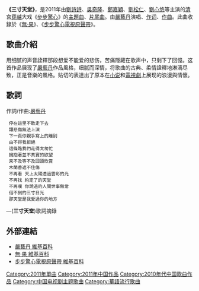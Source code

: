 {{Infobox Single 
| Name           = 三寸天堂
| Artist         = [[嚴藝丹|嚴藝丹]]
| from Album     = [[無·果|無·果]]》、《[[步步驚心電視原聲帶|步步驚心電視原聲帶]]》
| Released       = 2011年
| Language       = 
| Genre          = [[流行音樂|流行音樂]]、抒情
| Length         = 4:49
| Label          = {{flagicon|CHN}}[[心樂唐文化|心樂唐文化]]
| Writer         = [[嚴藝丹|嚴藝丹]]
| Last single    = 第三個人的愛<br>（2009年）
| This single    = '''三寸天堂'''<br>（2011年）
| Next single    = [[無·果|無·果]]<br>（2012年）
}}

'''《三寸天堂》'''，是2011年由[[劉詩詩|劉詩詩]]、[[吳奇隆|吳奇隆]]、[[鄭嘉穎|鄭嘉穎]]、[[劉松仁|劉松仁]]、[[劉心悠|劉心悠]]等主演的[[清|清]]宫[[穿越|穿越]]大戏《[[步步惊心_(電視劇)|步步驚心]]》的[[主題曲|主題曲]]、[[片尾曲|片尾曲]]。由[[嚴藝丹|嚴藝丹]]演唱、[[作词|作词]]、[[作曲|作曲]]。此曲收錄於《[[無·果|無·果]]》、《[[步步驚心電視原聲帶|步步驚心電視原聲帶]]》。

==歌曲介紹==
用细腻的声音詮釋那段想爱不能爱的悲伤，苦痛隱藏在歌声中，只剩下了回憶。这首作品展现了[[嚴藝丹|嚴藝丹]]作品風格，细腻而深情，将歌曲的古典、柔情詮釋地淋漓尽致，正是音樂的風格。贴切的表達出了原本在[[步步驚心_(桐華小說)|小说]]和[[步步驚心_(電視劇)|電視劇]]上展现的浪漫與情懷。

==歌詞==
作詞/作曲:[[嚴藝丹|嚴藝丹]]
  停在這里不敢走下去
  讓悲傷無法上演
  下一頁你親手寫上的離别
  由不得我拒絕
  這條路我們走得太匆忙
  擁抱著並不真實的欲望
  来不及等不及回頭欣賞
  木蘭香遮不住傷
  不再看 天上太陽透過雲彩的光
  不再找 約定了的天堂
  不再嘆 你說過的人間世事無常
  借不到的三寸日光
  那天堂是我愛過你的地方
—('''三寸天堂''')歌詞摘錄

==外部連結==
*[[:严艺丹|嚴藝丹 維基百科]]
*[[:無·果|無·果 維基百科]]
*[[:步步驚心電視原聲帶|步步驚心電視原聲帶 維基百科]]

[[Category:2011年單曲|Category:2011年單曲]]
[[Category:2011年中国作品|Category:2011年中国作品]]
[[Category:2010年代中国歌曲作品|Category:2010年代中国歌曲作品]]
[[Category:中国电视剧主题歌曲|Category:中国电视剧主题歌曲]]
[[Category:華語流行歌曲|Category:華語流行歌曲]]